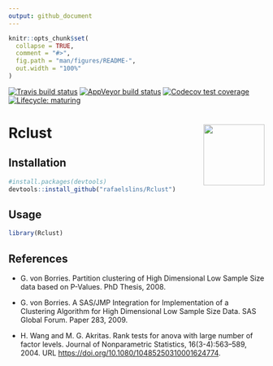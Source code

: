 ```yaml
---
output: github_document
---
```


<!-- README.md is generated from README.Rmd. Please edit that file -->

```r
knitr::opts_chunk$set(
  collapse = TRUE,
  comment = "#>",
  fig.path = "man/figures/README-",
  out.width = "100%"
)
```

[![Travis build status](https://travis-ci.org/rafaelslins/Rclust.svg?branch=master)](https://travis-ci.org/rafaelslins/Rclust)
[![AppVeyor build status](https://ci.appveyor.com/api/projects/status/github/rafaelslins/Rclust?branch=master&svg=true)](https://ci.appveyor.com/project/rafaelslins/Rclust)
[![Codecov test coverage](https://codecov.io/gh/rafaelslins/Rclust/branch/master/graph/badge.svg)](https://codecov.io/gh/rafaelslins/Rclust?branch=master)
[![Lifecycle: maturing](https://img.shields.io/badge/lifecycle-maturing-blue.svg)](https://www.tidyverse.org/lifecycle/#maturing)

# Rclust <img src="man/figures/Rclust-logo-small.png" align="right" alt="" width="120" />

## Installation

```r
#install.packages(devtools)
devtools::install_github("rafaelslins/Rclust")
```

## Usage

```r
library(Rclust)
```

## References


- G. von Borries. Partition clustering of High Dimensional Low Sample Size data based on P-Values. PhD Thesis, 2008.

- G. von Borries. A SAS/JMP Integration for Implementation of a Clustering Algorithm for High Dimensional Low Sample Size Data. SAS Global Forum. Paper 283, 2009.

- H. Wang and M. G. Akritas. Rank tests for anova with large number of factor levels. Journal of Nonparametric Statistics, 16(3-4):563–589, 2004. URL <https://doi.org/10.1080/10485250310001624774>.